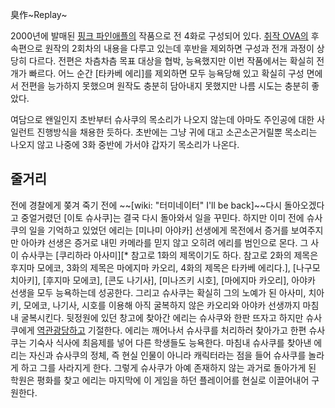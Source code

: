 臭作~Replay~

2000년에 발매된 [[핑크 파인애플]]의 작품으로 전 4화로 구성되어 있다. [[취작 OVA]]의 후속편으로 원작의 2회차의 내용을 다루고 있는데 후반을 제외하면 구성과 전개 과정이 상당히 다르다. 전편은 차츰차츰 목표 대상을 협박, 능욕했지만 이번 작품에서는 확실히 전개가 빠르다. 어느 순간 [타카베 에리]를 제외하면 모두 능욕당해 있고 확실히 구성 면에서 전편을 능가하지 못했으며 원작도 충분히 담아내지 못했지만 나름 시도는 충분히 좋았다.

여담으로 왠일인지 초반부터 슈사쿠의 목소리가 나오지 않는데 아마도 주인공에 대한 사일런트 진행방식을 채용한 듯하다. 초반에는 그냥 귀에 대고 소곤소곤거릴뿐 목소리는 나오지 않고 나중에 3화 중반에 가서야 갑자기 목소리가 나온다.

== 줄거리 ==
전에 경찰에게 쫒겨 죽기 전에 ~~[wiki: "터미네이터" I'll be back]~~다시 돌아오겠다고 중얼거렸던 [이토 슈사쿠]는 결국 다시 돌아와서 일을 꾸민다. 하지만 이미 전에 슈사쿠의 일을 기억하고 있었던 에리는 [미나미 아야카] 선생에게 목전에서 증거를 보여주지만 아아캬 선생은 증거로 내민 카메라를 믿지 않고 오히려 에리를 범인으로 몬다. 그 사이 슈사쿠는 [쿠리하라 아사미][* 참고로 1화의 제목이기도 하다. 참고로 2화의 제목은 후지마 모에코, 3화의 제목은 마에지마 카오리, 4화의 제목은 타카베 에리다.], [나구모 치아키], [후지마 모에코], [콘도 나기사], [미나즈키 시호], [마에지마 카오리], 아야카 선생을 모두 능욕하는데 성공한다. 그리고 슈사쿠는 확실히 그의 노예가 된 아사미, 치아키, 모에코, 나기사, 시호를 이용해 아직 굴복하지 않은 카오리와 아야카 선생까지 마침내 굴복시킨다. 뒷정원에 있던 창고에 찾아간 에리는 슈사쿠와 한판 뜨자고 하지만 슈사쿠에게 [[역관광]]당하고 기절한다. 에리는 깨어나서 슈사쿠를 처리하러 찾아가고 한편 슈사쿠는 기숙사 식사에 최음제를 넣어 다른 학생들도 능욕한다. 마침내 슈사쿠를 찾아낸 에리는 자신과 슈사쿠의 정체, 즉 현실 인물이 아니라 캐릭터라는 점을 들어 슈사쿠를 놀라게 하고 그를 사라지게 한다. 그렇게 슈사쿠가 아예 존재하지 않는 과거로 돌아가게 된 학원은 평화를 찾고 에리는 마지막에 이 게임을 하던 플레이어를 현실로 이끌어내어 구원한다. 
